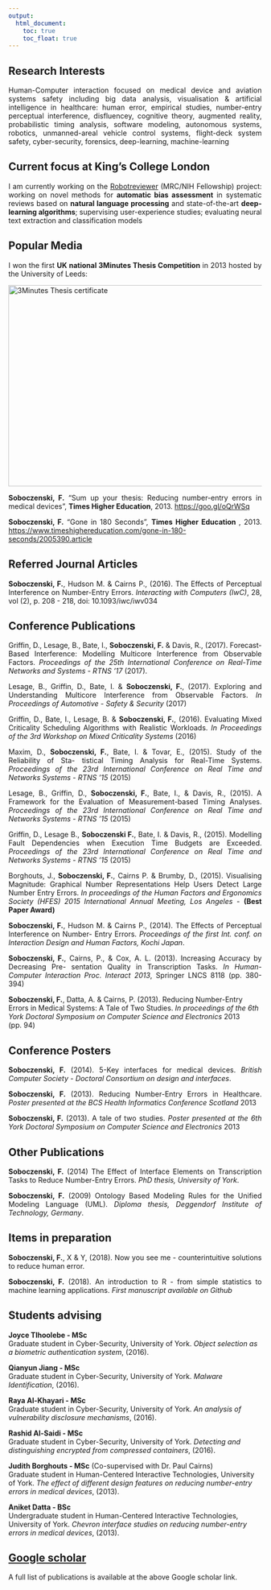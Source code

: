 ```yaml
---
output:
  html_document: 
    toc: true
    toc_float: true
---
```


<link rel="stylesheet" href="styles.css" type="text/css">

## Research Interests

<p align="justify">
Human-Computer interaction focused on medical device and aviation systems safety including big data analysis, visualisation & artificial intelligence in healthcare: human error, empirical studies, number-entry perceptual interference, disfluencey, cognitive theory, augmented reality, probabilistic timing analysis, software modeling, autonomous systems, robotics, unmanned-areal vehicle control systems, flight-deck system safety, cyber-security, forensics, deep-learning, machine-learning</p>

## Current focus at King's College London

<p align="justify">I am currently working on the [Robotreviewer](http://www.robotreviewer.net/) (MRC/NIH Fellowship) project: working on novel methods for <b>automatic bias assessment</b> in systematic reviews based on <b>natural language processing</b> and state-of-the-art <b>deep-learning algorithms</b>; supervising user-experience studies; evaluating neural text extraction and classification models</p>

## Popular Media

<p align="justify">I won the first **UK national 3Minutes Thesis Competition** in 2013 hosted by the University of Leeds:</p>

<img src="3minutes.jpg" alt="3Minutes Thesis certificate" style="width:600px;height:400px;">

<p align="justify">**Soboczenski, F.** “Sum up your thesis: Reducing number-entry errors in medical devices”,
**Times Higher Education**, 2013. [https://goo.gl/oQrWSq](https://goo.gl/oQrWSq)</p>

<p align="justify">**Soboczenski, F.** "Gone in 180 Seconds”,  **Times Higher Education **, 2013. [https://www.timeshighereducation.com/gone-in-180-seconds/2005390.article](https://www.timeshighereducation.com/gone-in-180-seconds/2005390.article)</p>

## Referred Journal Articles

<p align="justify">**Soboczenski, F.**, Hudson M. & Cairns P., (2016). The Effects of Perceptual Interference on Number-Entry Errors. *Interacting with Computers (IwC)*, 28, vol (2), p. 208 - 218, doi: 10.1093/iwc/iwv034</p>

## Conference Publications

<p align="justify">Griffin, D., Lesage, B., Bate, I., **Soboczenski, F.** & Davis, R., (2017). Forecast-Based Interference: Modelling Multicore Interference from Observable Factors. *Proceedings of the 25th International Conference on Real-Time Networks and Systems - RTNS ’17 *(2017).
</p>
<p align="justify">Lesage, B., Griffin, D., Bate, I. & **Soboczenski, F.**, (2017). Exploring and Understanding Multicore Interference from Observable Factors. *In Proceedings of Automotive - Safety & Security* (2017)</p>
<p align="justify">Griffin, D., Bate, I., Lesage, B. & **Soboczenski, F.**, (2016). Evaluating Mixed Criticality Scheduling Algorithms with Realistic Workloads. *In Proceedings of the 3rd Workshop on Mixed Criticality Systems* (2016)</p>
<p align="justify">Maxim, D., **Soboczenski, F.**, Bate, I. & Tovar, E., (2015). Study of the Reliability of Sta- tistical Timing Analysis for Real-Time Systems. *Proceedings of the 23rd International Conference on Real Time and Networks Systems - RTNS ’15 *(2015)
</p>
<p align="justify">Lesage, B., Griffin, D., **Soboczenski, F.**, Bate, I., & Davis, R., (2015). A Framework for the Evaluation of Measurement-based Timing Analyses. *Proceedings of the 23rd International Conference on Real Time and Networks Systems - RTNS ’15 *(2015)
</p>
<p align="justify">Griffin, D., Lesage B., **Soboczenski F.**, Bate, I. & Davis, R., (2015). Modelling Fault Dependencies when Execution Time Budgets are Exceeded. *Proceedings of the 23rd International Conference on Real Time and Networks Systems - RTNS ’15 *(2015)
</p>
<p align="justify">Borghouts, J., **Soboczenski, F.**, Cairns P. & Brumby, D., (2015). Visualising Magnitude: Graphical Number Representations Help Users Detect Large Number Entry Errors. *In proceedings of the Human Factors and Ergonomics Society (HFES) 2015 International Annual Meeting, Los Angeles* - **(Best Paper Award)**</p>

<p align="justify">**Soboczenski, F.**, Hudson M. & Cairns P., (2014). The Effects of Perceptual Interference on Number- Entry Errors. *Proceedings of the first Int. conf. on Interaction Design and Human Factors, Kochi Japan*.</p>

<p align="justify">**Soboczenski, F.**, Cairns, P., & Cox, A. L. (2013). Increasing Accuracy by Decreasing Pre- sentation Quality in Transcription Tasks. *In Human-Computer Interaction Proc. Interact 2013*, Springer LNCS 8118 (pp. 380-394)</p>

<p align="justify">**Soboczenski, F.**, Datta, A. & Cairns, P. (2013). Reducing Number-Entry Errors in Medical Systems: A Tale of Two Studies. *In proceedings of the 6th York Doctoral Symposium on Computer Science and Electronics* 2013 (pp. 94)

## Conference Posters

<p align="justify">**Soboczenski, F.** (2014). 5-Key interfaces for medical devices. *British Computer Society - Doctoral Consortium on design and interfaces*.</p>

<p align="justify">**Soboczenski, F.** (2013). Reducing Number-Entry Errors in Healthcare. *Poster presented at the BCS Health Informatics Conference Scotland* 2013</p>

<p align="justify">**Soboczenski, F.** (2013). A tale of two studies. *Poster presented at the 6th York Doctoral Symposium on Computer Science and Electronics* 2013</p>

## Other Publications

<p align="justify">**Soboczenski, F.** (2014) The Effect of Interface Elements on Transcription Tasks to Reduce Number-Entry Errors. *PhD thesis, University of York*.</p>

<p align="justify">**Soboczenski, F.** (2009) Ontology Based Modeling Rules for the Unified Modeling Language (UML). *Diploma thesis, Deggendorf Institute of Technology, Germany*.</p>

## Items in preparation

<p align="justify">**Soboczenski, F.**, X & Y, (2018). Now you see me - counterintuitive solutions to reduce human error.</p>

<p align="justify">**Soboczenski, F.** (2018). An introduction to R - from simple statistics to machine learning applications. *First manuscript available on Github*</p>

## Students advising 

**Joyce Tlhoolebe - MSc**<br>
Graduate student in Cyber-Security, University of York. *Object selection as a biometric authentication system*, (2016).

**Qianyun Jiang - MSc**<br>
Graduate student in Cyber-Security, University of York. *Malware Identification*, (2016).

**Raya Al-Khayari - MSc**<br>
Graduate student in Cyber-Security, University of York. *An analysis of vulnerability disclosure mechanisms*, (2016).

**Rashid Al-Saidi - MSc**<br>
Graduate student in Cyber-Security, University of York. *Detecting and distinguishing encrypted from compressed containers*, (2016).

**Judith Borghouts - MSc** (Co-supervised with Dr. Paul Cairns)<br>
Graduate student in Human-Centered Interactive Technologies, University of York. *The effect of different design features on reducing number-entry errors in medical devices*, (2013).

**Aniket Datta - BSc**<br>
Undergraduate student in Human-Centered Interactive Technologies, University of York. *Chevron interface studies on reducing number-entry errors in medical devices*, (2013).

## [Google scholar]()

A full list of publications is available at the above Google scholar link.


